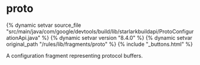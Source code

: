 <html devsite>
<head>
  <meta name="project_path" value="/_project.yaml">
  <meta name="book_path" value="/versions/8.4.0/_book.yaml">
</head>
<body>

<h1 class="page-title" id="modules.proto">proto</h1>

{% dynamic setvar source_file "src/main/java/com/google/devtools/build/lib/starlarkbuildapi/ProtoConfigurationApi.java" %}
{% dynamic setvar version "8.4.0" %}
{% dynamic setvar original_path "/rules/lib/fragments/proto" %}
{% include "_buttons.html" %}
<!-- {% raw %} -->

A configuration fragment representing protocol buffers.



</body>
</html>

<!-- {% endraw %} -->
